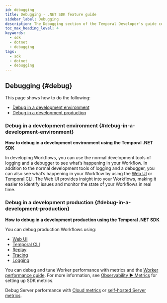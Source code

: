```yaml
---
id: debugging
title: Debugging - .NET SDK feature guide
sidebar_label: Debugging
description: The Debugging section of the Temporal Developer's guide covers the many ways to debug your application.
toc_max_heading_level: 4
keywords:
  - sdk
  - dotnet
  - debugging
tags:
  - sdk
  - dotnet
  - debugging
---
```


## Debugging {#debug}
This page shows how to do the following:

- [Debug in a development environment](#debug-in-a-development-environment)
- [Debug in a development production ](#debug-in-a-development-production)

### Debug in a development environment {#debug-in-a-development-environment}

**How to debug in a development environment using the Temporal .NET SDK**

In developing Workflows, you can use the normal development tools of logging and a debugger to see what’s happening in your Workflow.
In addition to the normal development tools of logging and a debugger, you can also see what’s happening in your Workflow by using the [Web UI](/web-ui) or [Temporal CLI](/cli).
The Web UI provides insight into your Workflows, making it easier to identify issues and monitor the state of your Workflows in real time. 

### Debug in a development production {#debug-in-a-development-production}

**How to debug in a development production using the Temporal .NET SDK**

You can debug production Workflows using:

- [Web UI](/web-ui)
- [Temporal CLI](/cli)
- [Replay](/develop/dotnet/testing-suite#replay-test)
- [Tracing](/develop/dotnet/observability#tracing)
- [Logging](/develop/dotnet/observability#logging)

You can debug and tune Worker performance with metrics and the [Worker performance guide](/dev-guide/worker-performance).
For more information, see [Observability ▶️ Metrics](/develop/dotnet/observability#metrics) for setting up SDK metrics.

Debug Server performance with [Cloud metrics](/cloud/metrics/) or [self-hosted Server metrics](/self-hosted-guide/production-checklist#scaling-and-metrics).
